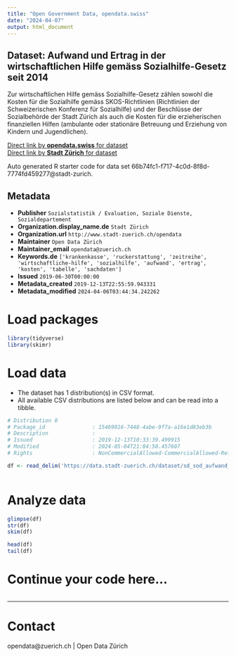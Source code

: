 ```yaml
---
title: "Open Government Data, opendata.swiss"
date: "2024-04-07"
output: html_document
---
```


## Dataset: Aufwand und Ertrag in der wirtschaftlichen Hilfe gemäss Sozialhilfe-Gesetz seit 2014

Zur wirtschaftlichen Hilfe gemäss Sozialhilfe-Gesetz zählen sowohl die Kosten für die Sozialhilfe gemäss SKOS-Richtlinien (Richtlinien der Schweizerischen Konferenz für Sozialhilfe) und der Beschlüsse der Sozialbehörde der Stadt Zürich als auch die Kosten für die erzieherischen finanziellen Hilfen (ambulante oder stationäre Betreuung und Erziehung von Kindern und Jugendlichen).


[Direct link by **opendata.swiss** for dataset](https://opendata.swiss/de/dataset/aufwand-und-ertrag-in-der-wirtschaftlichen-hilfe-gemass-sozialhilfe-gesetz-seit-2014)<br>
[Direct link by **Stadt Zürich** for dataset](https://data.stadt-zuerich.ch/dataset/sd_sod_aufwand_ertrag_wirtschaftliche_hilfe)

Auto generated R starter code for data set 66b74fc1-f717-4c0d-8f8d-7774fd459277@stadt-zurich.

## Metadata

- **Publisher** `Sozialstatistik / Evaluation, Soziale Dienste, Sozialdepartement`
- **Organization.display_name.de** `Stadt Zürich`
- **Organization.url** `http://www.stadt-zuerich.ch/opendata`
- **Maintainer** `Open Data Zürich`
- **Maintainer_email** `opendata@zuerich.ch`
- **Keywords.de** `['krankenkasse', 'ruckerstattung', 'zeitreihe', 'wirtschaftliche-hilfe', 'sozialhilfe', 'aufwand', 'ertrag', 'kosten', 'tabelle', 'sachdaten']`
- **Issued** `2019-06-30T00:00:00`
- **Metadata_created** `2019-12-13T22:55:59.943331`
- **Metadata_modified** `2024-04-06T03:44:34.242262`


# Load packages

```r

library(tidyverse)
library(skimr)

```

# Load data

-   The dataset has 1 distribution(s) in CSV format.
-   All available CSV distributions are listed below and can be read into a tibble.

```r

# Distribution 0
# Package_id               : 15469016-7448-4abe-9f7a-a16e1d83eb3b
# Description              : 
# Issued                   : 2019-12-13T10:33:39.499915
# Modified                 : 2024-05-04T21:04:50.457607
# Rights                   : NonCommercialAllowed-CommercialAllowed-ReferenceNotRequired

df <- read_delim('https://data.stadt-zuerich.ch/dataset/sd_sod_aufwand_ertrag_wirtschaftliche_hilfe/download/sd_sod_aufwand_ertrag_wirtschaftliche_hilfe.csv')



```

# Analyze data

```r

glimpse(df)
str(df)
skim(df)

head(df)
tail(df)

```

# Continue your code here...

```r

```

------------------------------------------------------------------------

# Contact

opendata@zuerich.ch | Open Data Zürich
